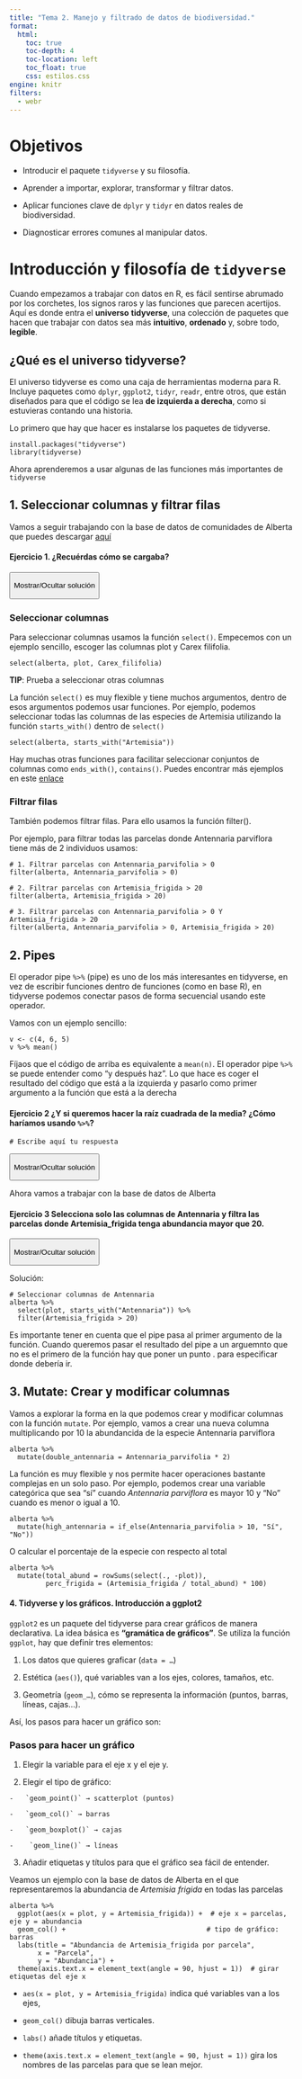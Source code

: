 ```yaml
---
title: "Tema 2. Manejo y filtrado de datos de biodiversidad."
format:
  html:
    toc: true
    toc-depth: 4
    toc-location: left
    toc_float: true
    css: estilos.css
engine: knitr
filters:
  - webr
---
```


# Objetivos

-   Introducir el paquete `tidyverse` y su filosofía.

-   Aprender a importar, explorar, transformar y filtrar datos.

-   Aplicar funciones clave de `dplyr` y `tidyr` en datos reales de biodiversidad.

-   Diagnosticar errores comunes al manipular datos.

# Introducción y filosofía de `tidyverse`

Cuando empezamos a trabajar con datos en R, es fácil sentirse abrumado por los corchetes, los signos raros y las funciones que parecen acertijos. Aquí es donde entra el **universo** **tidyverse**, una colección de paquetes que hacen que trabajar con datos sea más **intuitivo**, **ordenado** y, sobre todo, **legible**.

## ¿Qué es el universo tidyverse?

El universo tidyverse es como una caja de herramientas moderna para R. Incluye paquetes como `dplyr`, `ggplot2`, `tidyr`, `readr`, entre otros, que están diseñados para que el código se lea **de izquierda a derecha**, como si estuvieras contando una historia.

Lo primero que hay que hacer es instalarse los paquetes de tidyverse.

```webr-r
install.packages("tidyverse")
library(tidyverse)
```

Ahora aprenderemos a usar algunas de las funciones más importantes de `tidyverse`

## 1. Seleccionar columnas y filtrar filas

Vamos a seguir trabajando con la base de datos de comunidades de Alberta que puedes descargar [aquí](https://github.com/ngmedina/UAMBioDivR/blob/main/Alberta%20grassland/grassland.community.csv)

#### Ejercicio 1. ¿Recuérdas cómo se cargaba?

<button onclick="let x=document.getElementById(&#39;sol1&#39;); x.style.display = (x.style.display===&#39;none&#39;) ? &#39;block&#39;:&#39;none&#39;;">

Mostrar/Ocultar solución

</button>

::: {#sol1 style="display:none; margin-top:10px; border:1px solid #ccc; padding:10px; border-radius:5px;"}
Solución:\

```webr-r
alberta <- read.csv("https://raw.githubusercontent.com/ngmedina/UAMBioDivR/main/Alberta%20grassland/grassland.community.csv")
```
:::

### Seleccionar columnas

Para seleccionar columnas usamos la función `select()`. Empecemos con un ejemplo sencillo, escoger las columnas plot y Carex filifolia.

```webr-r
select(alberta, plot, Carex_filifolia)
```

**TIP**: Prueba a seleccionar otras columnas

La función `select()` es muy flexible y tiene muchos argumentos, dentro de esos argumentos podemos usar funciones. Por ejemplo, podemos seleccionar todas las columnas de las especies de Artemisia utilizando la función `starts_with()` dentro de `select()`

```webr-r
select(alberta, starts_with("Artemisia"))
```

Hay muchas otras funciones para facilitar seleccionar conjuntos de columnas como `ends_with()`, `contains()`. Puedes encontrar más ejemplos en este [enlace](https://tidyselect.r-lib.org/reference/starts_with.html)

### Filtrar filas

También podemos filtrar filas. Para ello usamos la función filter().

Por ejemplo, para filtrar todas las parcelas donde Antennaria parviflora tiene más de 2 individuos usamos:

```webr-r
# 1. Filtrar parcelas con Antennaria_parvifolia > 0
filter(alberta, Antennaria_parvifolia > 0)

# 2. Filtrar parcelas con Artemisia_frigida > 20
filter(alberta, Artemisia_frigida > 20)

# 3. Filtrar parcelas con Antennaria_parvifolia > 0 Y Artemisia_frigida > 20
filter(alberta, Antennaria_parvifolia > 0, Artemisia_frigida > 20)

```

## 2. Pipes

El operador pipe `%>%` (pipe) es uno de los más interesantes en tidyverse, en vez de escribir funciones dentro de funciones (como en base R), en tidyverse podemos conectar pasos de forma secuencial usando este operador.

Vamos con un ejemplo sencillo:

```webr-r
v <- c(4, 6, 5)
v %>% mean()
```

Fíjaos que el código de arriba es equivalente a `mean(n)`. El operador pipe `%>%` se puede entender como "y después haz". Lo que hace es coger el resultado del código que está a la izquierda y pasarlo como primer argumento a la función que está a la derecha

#### Ejercicio 2 ¿Y si queremos hacer la raíz cuadrada de la media? ¿Cómo haríamos usando `%>%`?

```webr-r
# Escribe aquí tu respuesta
```

<button onclick="let x=document.getElementById(&#39;sol1&#39;); x.style.display = (x.style.display===&#39;none&#39;) ? &#39;block&#39;:&#39;none&#39;;">

Mostrar/Ocultar solución

</button>

::: {style="display:none; margin-top:10px; border:1px solid #ccc; padding:10px; border-radius:5px;"}
Solución:\

```webr-r
v <- c(4, 6, 5)
v %>% mean() %>% sqrt()
```
:::

Ahora vamos a trabajar con la base de datos de Alberta

#### Ejercicio 3 Selecciona solo las columnas de Antennaria y filtra las parcelas donde Artemisia_frigida tenga abundancia mayor que 20.

<button onclick="let x=document.getElementById(&#39;sol1&#39;); x.style.display = (x.style.display===&#39;none&#39;) ? &#39;block&#39;:&#39;none&#39;;">

Mostrar/Ocultar solución

</button>

Solución:\

```webr-r
# Seleccionar columnas de Antennaria
alberta %>%
  select(plot, starts_with("Antennaria")) %>%
  filter(Artemisia_frigida > 20)
```

Es importante tener en cuenta que el pipe pasa al primer argumento de la función. Cuando queremos pasar el resultado del pipe a un arguemnto que no es el primero de la función hay que poner un punto . para especificar donde debería ir.

## 3. Mutate: Crear y modificar columnas

Vamos a explorar la forma en la que podemos crear y modificar columnas con la función `mutate`. Por ejemplo, vamos a crear una nueva columna multiplicando por 10 la abundancida de la especie Antennaria parviflora

```webr-r
alberta %>%
  mutate(double_antennaria = Antennaria_parvifolia * 2)
```

La función es muy flexible y nos permite hacer operaciones bastante complejas en un solo paso. Por ejemplo, podemos crear una variable categórica que sea "sí" cuando *Antennaria parviflora* es mayor 10 y "No" cuando es menor o igual a 10.

```webr-r
alberta %>%
  mutate(high_antennaria = if_else(Antennaria_parvifolia > 10, "Sí", "No"))
```

O calcular el porcentaje de la especie con respecto al total

```webr-r
alberta %>%
  mutate(total_abund = rowSums(select(., -plot)),
         perc_frigida = (Artemisia_frigida / total_abund) * 100)
```

#### 4. Tidyverse y los gráficos. Introducción a ggplot2

`ggplot2` es un paquete del tidyverse para crear gráficos de manera declarativa. La idea básica es **“gramática de gráficos”**. Se utiliza la función `ggplot`, hay que definir tres elementos:

1.   Los datos que quieres graficar (`data = …`)

2.   Estética (`aes()`), qué variables van a los ejes, colores, tamaños, etc.

3.   Geometría (`geom_…`), cómo se representa la información (puntos, barras, líneas, cajas…).

Así, los pasos para hacer un gráfico son:

### **Pasos para hacer un gráfico**

1.  Elegir la variable para el eje x y el eje y.

2.   Elegir el tipo de gráfico:

    -   `geom_point()` → scatterplot (puntos)

    -   `geom_col()` → barras

    -   `geom_boxplot()` → cajas

    -    `geom_line()` → líneas

3.   Añadir etiquetas y títulos para que el gráfico sea fácil de entender.

Veamos un ejemplo con la base de datos de Alberta en el que representaremos la abundancia de *Artemisia frigida* en todas las parcelas

```webr-r
alberta %>%
  ggplot(aes(x = plot, y = Artemisia_frigida)) +  # eje x = parcelas, eje y = abundancia
  geom_col() +                                   # tipo de gráfico: barras
  labs(title = "Abundancia de Artemisia_frigida por parcela",
       x = "Parcela",
       y = "Abundancia") +
  theme(axis.text.x = element_text(angle = 90, hjust = 1))  # girar etiquetas del eje x
```

-   `aes(x = plot, y = Artemisia_frigida)` indica qué variables van a los ejes,

-   `geom_col()` dibuja barras verticales.

-   `labs()` añade títulos y etiquetas.

-   `theme(axis.text.x = element_text(angle = 90, hjust = 1))` gira los nombres de las parcelas para que se lean mejor.
